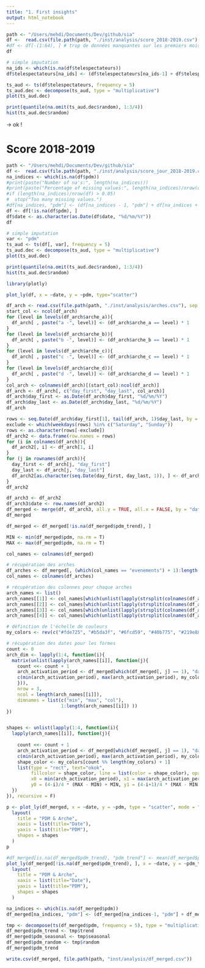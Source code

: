 ```yaml
---
title: "1. First insights"
output: html_notebook
---
```



```r
path <- "/Users/mehdi/Documents/Dev/github/sia"
df <-  read.csv(file.path(path, "./inst/analysis/score_2018-2019.csv"), sep = ";", dec = ",")
#df <- df[-(1:64), ] # trop de données manquantes sur les premiers mois
df
```


```r
# simple imputation
na_ids <- which(is.na(df$telespectateurs))
df$telespectateurs[na_ids] <- (df$telespectateurs[na_ids-1] + df$telespectateurs[na_ids+1])/2

ts_aud <- ts(df$telespectateurs, frequency = 5)
ts_aud.dec <- decompose(ts_aud, type = "multiplicative")
plot(ts_aud.dec)
```


```r
print(quantile(na.omit(ts_aud.dec$random), 1:3/4))
hist(ts_aud.dec$random)
```

-> ok !



# Score 2018-2019

```r
path <- "/Users/mehdi/Documents/Dev/github/sia"
df <-  read.csv(file.path(path, "./inst/analysis/score_jour_2018-2019.csv"), sep = ";", dec = ",")
na_indices <- which(is.na(df$pdm))
#print(paste("Number of na's:", length(na_indices)))
#print(paste("Percentage of missing values:", length(na_indices)/nrow(df)*100, "%"))
#if (length(na_indices)/nrow(df) > 0.05)
#  stop("Too many missing values.")
#df[na_indices, "pdm"] <- (df[na_indices - 1, "pdm"] + df[na_indices + 1, "pdm"])/2
df <- df[!is.na(df$pdm), ]
df$date <- as.character(as.Date(df$date, "%d/%m/%Y"))
df
```


```r
# simple imputation
var <- "pdm"
ts_aud <- ts(df[, var], frequency = 5)
ts_aud.dec <- decompose(ts_aud, type = "multiplicative")
plot(ts_aud.dec)
```


```r
print(quantile(na.omit(ts_aud.dec$random), 1:3/4))
hist(ts_aud.dec$random)
```






```r
library(plotly)

plot_ly(df, x = ~date, y = ~pdm, type="scatter")


```


```r
df_arch <- read.csv(file.path(path, "./inst/analysis/arches.csv"), sep = ";")
start_col <- ncol(df_arch)
for (level in levels(df_arch$arche_a)){
  df_arch[ , paste("a -", level)] <- (df_arch$arche_a == level) * 1
}
for (level in levels(df_arch$arche_b)){
  df_arch[ , paste("b -", level)] <- (df_arch$arche_b == level) * 1
}
for (level in levels(df_arch$arche_c)){
  df_arch[ , paste("c -", level)] <- (df_arch$arche_c == level) * 1
}
for (level in levels(df_arch$arche_d)){
  df_arch[ , paste("d -", level)] <- (df_arch$arche_d == level) * 1
}
col_arch <- colnames(df_arch)[(start_col):ncol(df_arch)]
df_arch <- df_arch[, c("day_first", "day_last", col_arch)]
df_arch$day_first <- as.Date(df_arch$day_first, "%d/%m/%Y")
df_arch$day_last <- as.Date(df_arch$day_last, "%d/%m/%Y")
df_arch
```



```r
rows <- seq.Date(df_arch$day_first[1], tail(df_arch, 1)$day_last, by = 1)
exclude <- which(weekdays(rows) %in% c("Saturday", "Sunday"))
rows <- as.character(rows[-exclude])
df_arch2 <- data.frame(row.names = rows)
for (i in colnames(df_arch)){
  df_arch2[, i] <- df_arch[1, i]
}
for (j in rownames(df_arch)){
  day_first <- df_arch[j, "day_first"]
  day_last <- df_arch[j, "day_last"]
  df_arch2[as.character(seq.Date(day_first, day_last, 1)), ] <- df_arch[j, ]
}
df_arch2
```


```r
df_arch3 <- df_arch2
df_arch3$date <- row.names(df_arch2)
df_merged <- merge(df, df_arch3, all.y = TRUE, all.x = FALSE, by = "date")
df_merged
```


```r

df_merged <- df_merged[!is.na(df_merged$pdm_trend), ]

MIN <- min(df_merged$pdm, na.rm = T)
MAX <- max(df_merged$pdm, na.rm = T)

col_names <- colnames(df_merged)

# récupération des arches
df_arches <- df_merged[, (which(col_names == "evenements") + 1):length(col_names)]
col_names <- colnames(df_arches)

# récupération des colonnes pour chaque arches
arch_names <- list()
arch_names[[1]] <- col_names[which(unlist(lapply(strsplit(colnames(df_arches), " - "), function(el){el[1] == "a"})))]
arch_names[[2]] <- col_names[which(unlist(lapply(strsplit(colnames(df_arches), " - "), function(el){el[1] == "b"})))]
arch_names[[3]] <- col_names[which(unlist(lapply(strsplit(colnames(df_arches), " - "), function(el){el[1] == "c"})))]
arch_names[[4]] <- col_names[which(unlist(lapply(strsplit(colnames(df_arches), " - "), function(el){el[1] == "d"})))]

# définition de l'échelle de couleurs
my_colors <- rev(c("#fde725", "#b5da3f", "#6fcd59", "#40b775", "#219e88", "#29828d", "#33678c", "#3f4987", "#472976", "#440154"))

# récupération des dates pour les formes
count <- 0
arch_dim <- lapply(1:4, function(i){
  matrix(unlist(lapply(arch_names[[i]], function(j){
    count <<- count + 1 
    arch_activation_period <- df_merged[which(df_merged[, j] == 1), "date"]
    c(min(arch_activation_period), max(arch_activation_period), my_colors[count %% length(my_colors) + 1])
    })), 
    nrow = 3, 
    ncol = length(arch_names[[i]]), 
    dimnames = list(c("min", "max", "col"), 
                    1:length(arch_names[[i]]) ))
})


shapes <- unlist(lapply(1:4, function(i){
  lapply(arch_names[[i]], function(j){
    
    count <<- count + 1 
    arch_activation_period <- df_merged[which(df_merged[, j] == 1), "date"]
    c(min(arch_activation_period), max(arch_activation_period), my_colors[count %% length(my_colors) + 1])
    shape_color <- my_colors[count %% length(my_colors) + 1]
    list(type = "rect", text="okok",
         fillcolor = shape_color, line = list(color = shape_color), opacity = 0.3,
         x0 = min(arch_activation_period), x1 = max(arch_activation_period), xref = "x",
         y0 = (4-i)/4 * (MAX - MIN) + MIN, y1 = (4-i+1)/4 * (MAX - MIN) + MIN, yref = "y")
  })
}), recursive = F)

p <- plot_ly(df_merged, x = ~date, y = ~pdm, type = "scatter", mode = "lines") %>%
  layout(
    title = "PDM & Arche",
    xaxis = list(title="Date"),
    yaxis = list(title="PDM"),
    shapes = shapes
  )
p
```




```r
#df_merged[is.na(df_merged$pdm_trend), "pdm_trend"] <- mean(df_merged$pdm_trend, na.rm = T) 
plot_ly(df_merged[!is.na(df_merged$pdm_trend), ], x = ~date, y = ~pdm_trend, type = "scatter", mode = "lines") %>%
  layout(
    title = "PDM & Arche",
    xaxis = list(title="Date"),
    yaxis = list(title="PDM"),
    shapes = shapes
  )
```


```r
na_indices <- which(is.na(df_merged$pdm))
df_merged[na_indices, "pdm"] <- (df_merged[na_indices-1, "pdm"] + df_merged[na_indices+1, "pdm"])/2
```


```r
tmp <- decompose(ts(df_merged$pdm, frequency = 5), type = "multiplicative")
df_merged$pdm_trend <- tmp$trend
df_merged$pdm_seasonal <- tmp$seasonal
df_merged$pdm_random <- tmp$random
df_merged$pdm_trend
```

```r
write.csv(df_merged, file.path(path, "inst/analysis/df_merged.csv"))
```


